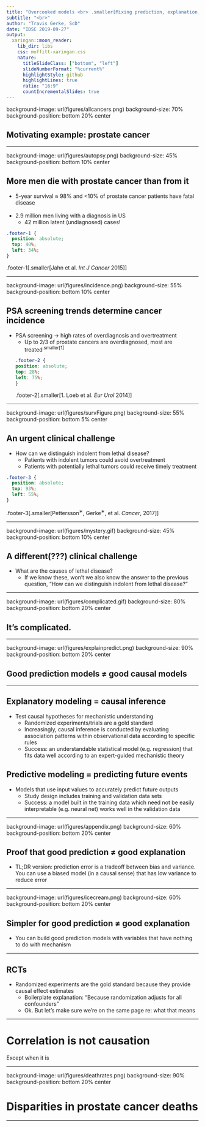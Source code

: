 ```yaml
---
title: "Overcooked models <br> .smaller[Mixing prediction, explanation, confounders, and mediators]"
subtitle: "<br>"
author: "Travis Gerke, ScD"
date: "IDSC 2019-09-27"
output:
  xaringan::moon_reader:
    lib_dir: libs
    css: moffitt-xaringan.css
    nature:
      titleSlideClass: ["bottom", "left"]
      slideNumberFormat: "%current%"
      highlightStyle: github
      highlightLines: true
      ratio: "16:9"
      countIncrementalSlides: true
---
```


background-image: url(figures/allcancers.png)
background-size: 70%
background-position: bottom 20% center

## Motivating example: prostate cancer

---

background-image: url(figures/autopsy.png)
background-size: 45%
background-position: bottom 10% center

## More men die with prostate cancer than from it

- 5-year survival $\approx$ 98% and <10% of prostate cancer patients have fatal disease<br><br>
- 2.9 million men living with a diagnosis in US
  + 42 million latent (undiagnosed) cases!

```css
.footer-1 {
  position: absolute;
  top: 40%;
  left: 34%;
}
```
.footer-1[.smaller[Jahn et al. _Int J Cancer_ 2015]]

---

background-image: url(figures/incidence.png)
background-size: 55%
background-position: bottom 10% center

## PSA screening trends determine cancer incidence

- PSA screening $\longrightarrow$ high rates of overdiagnosis and overtreatment
  + Up to 2/3 of prostate cancers are overdiagnosed, most are treated<sup>.smaller[1]</sup>
```css
.footer-2 {
  position: absolute;
  top: 28%;
  left: 75%;
}
```
.footer-2[.smaller[1\. Loeb et al. _Eur Urol_ 2014]]

---

background-image: url(figures/survFigure.png)
background-size: 55%
background-position: bottom 5% center

## An urgent clinical challenge

- How can we distinguish indolent from lethal disease?
  + Patients with indolent tumors could avoid overtreatment
  + Patients with potentially lethal tumors could receive timely treatment
  
```css
.footer-3 {
  position: absolute;
  top: 93%;
  left: 55%;
}
```
.footer-3[.smaller[Pettersson<sup>∗</sup>, Gerke<sup>∗</sup>, et al. _Cancer_, 2017]]

---

background-image: url(figures/mystery.gif)
background-size: 45%
background-position: bottom 10% center

## A different(???) clinical challenge

- What are the causes of lethal disease?
  + If we know these, won't we also know the answer to the previous question, "How can we distinguish indolent from lethal disease?"

---

background-image: url(figures/complicated.gif)
background-size: 80%
background-position: bottom 20% center

## It's complicated.

---

background-image: url(figures/explainpredict.png)
background-size: 90%
background-position: bottom 20% center

## Good prediction models $\ne$ good causal models

---

## Explanatory modeling = causal inference

- Test causal hypotheses for mechanistic understanding
  + Randomized experiments/trials are a gold standard
  + Increasingly, causal inference is conducted by evaluating association patterns within observational data according to specific rules
  + Success: an understandable statistical model (e.g. regression) that fits data well according to an expert-guided mechanistic theory
  
## Predictive modeling = predicting future events
- Models that use input values to accurately predict future outputs
  + Study design includes training and validation data sets
  + Success: a model built in the training data which need not be easily interpretable (e.g. neural net) works well in the validation data

---

background-image: url(figures/appendix.png)
background-size: 60%
background-position: bottom 20% center

## Proof that good prediction $\ne$ good explanation

+ TL;DR version: prediction error is a tradeoff between bias and variance. You can use a biased model (in a causal sense) that has low variance to reduce error

---

background-image: url(figures/icecream.png)
background-size: 60%
background-position: bottom 20% center

## Simpler for good prediction $\ne$ good explanation

+ You can build good prediction models with variables that have nothing to do with mechanism

---

## RCTs

- Randomized experiments are the gold standard because they provide causal effect estimates
  + Boilerplate explanation: "Because randomization adjusts for all confounders"
  + Ok. But let’s make sure we’re on the same page re: what that means

---

# Correlation is not causation

Except when it is

---

background-image: url(figures/deathrates.png)
background-size: 90%
background-position: bottom 20% center

# Disparities in prostate cancer deaths

---
